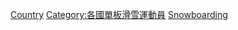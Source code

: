 {{Categories by country|nocat}}
{{Parent category}}

[[Category:奧運單板滑雪運動員|Country]]
[[Category:各國單板滑雪運動員|Category:各國單板滑雪運動員]]
[[Category:冬季奧運各國各項目運動員|Snowboarding]]